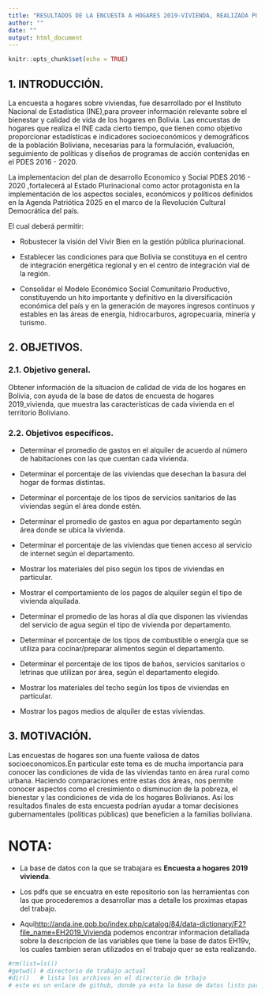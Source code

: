 ```yaml
---
title: "RESULTADOS DE LA ENCUESTA A HOGARES 2019-VIVIENDA, REALIZADA POR EL INSTITUTO NACIONAL DE ESTADÍSTICA INE-BOLIVIA"
author: ""
date: ""
output: html_document
---
```


```r
knitr::opts_chunk$set(echo = TRUE)
```
## 1.	INTRODUCCIÓN.

La encuesta a hogares sobre viviendas, fue desarrollado por el Instituto Nacional de Estadística (INE),para proveer información relevante sobre el bienestar y calidad de vida de los hogares en Bolivia. Las encuestas de hogares que realiza el INE cada cierto tiempo, que tienen como objetivo proporcionar estadísticas e indicadores socioeconómicos y demográficos de la población Boliviana, necesarias para la formulación, evaluación, seguimiento de políticas y diseños de programas de acción contenidas en el PDES 2016 - 2020.

La implementacion del plan de desarrollo Economico y Social PDES 2016 - 2020 ,fortalecerá al Estado Plurinacional como actor 
protagonista en la implementación de los aspectos sociales, económicos y políticos definidos 
en la Agenda Patriótica 2025 en el marco de la Revolución Cultural Democrática del país.

El cual deberá permitir: 

   * Robustecer la visión del Vivir Bien en la gestión pública 
plurinacional.

   * Establecer las condiciones para que Bolivia se constituya en el centro de integración energética regional y en el centro de integración vial de la región.
   
   * Consolidar el Modelo Económico Social Comunitario Productivo, constituyendo un hito importante y definitivo 
en la diversificación económica del país y en la generación de mayores ingresos continuos y estables en las áreas de energía, hidrocarburos, agropecuaria, minería y turismo.

## 2.	OBJETIVOS.

### 2.1.	Objetivo general.

Obtener información de la situacion de calidad de vida de los hogares en Bolivia, con ayuda de la base de datos de encuesta de hogares 2019_vivienda, que muestra las características de cada vivienda en el territorio Boliviano.

### 2.2.	Objetivos específicos.

*	Determinar el promedio de gastos en el alquiler de acuerdo al número de habitaciones con las que cuentan cada vivienda.

*	Determinar el porcentaje de las viviendas que desechan la basura del hogar de formas distintas.

*	Determinar el porcentaje de los tipos de servicios sanitarios de las viviendas según el área donde estén.

*	Determinar el promedio de gastos en agua por departamento según área donde se ubica la vivienda.

*	Determinar el porcentaje de las viviendas que tienen acceso al servicio de internet según el departamento.

*	Mostrar los materiales del piso según los tipos de viviendas en particular.

*	Mostrar el comportamiento de los pagos de alquiler según el tipo de vivienda alquilada.

*	Determinar el promedio de las horas al día que disponen las viviendas del servicio de agua según el tipo de vivienda por departamento.

*	Determinar el porcentaje de los tipos de combustible o energía que se utiliza para cocinar/preparar alimentos según el departamento.

*	Determinar el porcentaje de los tipos de baños, servicios sanitarios o letrinas que utilizan por área, según el departamento elegido.

*	Mostrar los materiales del techo según los tipos de viviendas en particular.

*	Mostrar los pagos medios de alquiler de estas viviendas.

## 3.	MOTIVACIÓN.

Las encuestas de hogares son una fuente valiosa de datos socioeconomicos.En particular este tema es de mucha importancia para conocer las condiciones de vida de las viviendas tanto en área rural como urbana. Haciendo comparaciones entre estas dos áreas, nos permite conocer aspectos como el cresimiento o disminucion de la pobreza, el bienestar y las condiciones de vida de los hogares Bolivianos. Así los resultados finales de esta encuesta podrían ayudar a tomar  decisiones gubernamentales (políticas públicas) que beneficien a la familias boliviana.



# NOTA:

* La base de datos con la que se trabajara es **Encuesta a hogares 2019 vivienda**.

* Los pdfs que se encuatra en este repositorio son las herramientas con las que procederemos a desarrollar mas a detalle los proximas etapas del trabajo.

* Aqui<http://anda.ine.gob.bo/index.php/catalog/84/data-dictionary/F2?file_name=EH2019_Vivienda> podemos encontrar informacion detallada sobre la descripcion de las variables que tiene la base de datos EH19v, los cuales tambien seran utilizados en el trabajo quer se esta realizando.


```r
#rm(list=ls())
#getwd() # directorio de trabajo actual 
#dir()   # lista los archivos en el directorio de trbajo
# este es un enlace de github, donde ya esta la base de datos listo para trabajarlo

```












